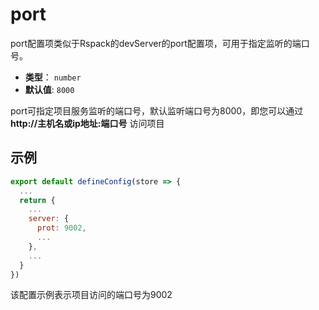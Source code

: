 # port

port配置项类似于Rspack的devServer的port配置项，可用于指定监听的端口号。

- **类型**： `number`
- **默认值**: `8000`

port可指定项目服务监听的端口号，默认监听端口号为8000，即您可以通过 **http://主机名或ip地址:端口号** 访问项目

## 示例

```js title="emp-config.js"
export default defineConfig(store => {
  ...
  return {
    ...
    server: {
      prot: 9002,
      ...
    },
    ...
  }
})

```

该配置示例表示项目访问的端口号为9002